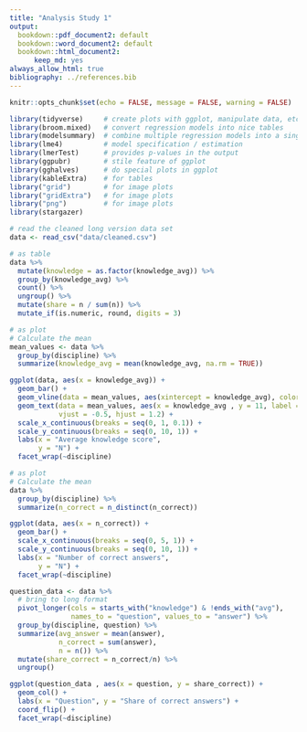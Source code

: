 ```yaml
---
title: "Analysis Study 1"
output:
  bookdown::pdf_document2: default
  bookdown::word_document2: default
  bookdown::html_document2:
      keep_md: yes
always_allow_html: true
bibliography: ../references.bib
---
```


```r
knitr::opts_chunk$set(echo = FALSE, message = FALSE, warning = FALSE)
```

```r
library(tidyverse)     # create plots with ggplot, manipulate data, etc.
library(broom.mixed)   # convert regression models into nice tables
library(modelsummary)  # combine multiple regression models into a single table
library(lme4)          # model specification / estimation 
library(lmerTest)      # provides p-values in the output
library(ggpubr)        # stile feature of ggplot
library(gghalves)      # do special plots in ggplot
library(kableExtra)    # for tables
library("grid")        # for image plots   
library("gridExtra")   # for image plots
library("png")         # for image plots
library(stargazer)
```

```r
# read the cleaned long version data set
data <- read_csv("data/cleaned.csv")
```

```r
# as table
data %>%
  mutate(knowledge = as.factor(knowledge_avg)) %>%
  group_by(knowledge_avg) %>%
  count() %>%
  ungroup() %>%
  mutate(share = n / sum(n)) %>%
  mutate_if(is.numeric, round, digits = 3)
```

```r
# as plot
# Calculate the mean
mean_values <- data %>% 
  group_by(discipline) %>% 
  summarize(knowledge_avg = mean(knowledge_avg, na.rm = TRUE))

ggplot(data, aes(x = knowledge_avg)) +
  geom_bar() + 
  geom_vline(data = mean_values, aes(xintercept = knowledge_avg), color = "red", linetype = "dashed") +
  geom_text(data = mean_values, aes(x = knowledge_avg , y = 11, label = paste("Mean =", round(knowledge_avg , 2))), 
            vjust = -0.5, hjust = 1.2) +
  scale_x_continuous(breaks = seq(0, 1, 0.1)) +
  scale_y_continuous(breaks = seq(0, 10, 1)) +
  labs(x = "Average knowledge score", 
       y = "N") +
  facet_wrap(~discipline)
```

```r
# as plot
# Calculate the mean
data %>% 
  group_by(discipline) %>% 
  summarize(n_correct = n_distinct(n_correct))

ggplot(data, aes(x = n_correct)) +
  geom_bar() +
  scale_x_continuous(breaks = seq(0, 5, 1)) +
  scale_y_continuous(breaks = seq(0, 10, 1)) +
  labs(x = "Number of correct answers", 
       y = "N") +
  facet_wrap(~discipline)
```

```r
question_data <- data %>% 
  # bring to long format
  pivot_longer(cols = starts_with("knowledge") & !ends_with("avg"), 
               names_to = "question", values_to = "answer") %>% 
  group_by(discipline, question) %>% 
  summarize(avg_answer = mean(answer), 
            n_correct = sum(answer), 
            n = n()) %>% 
  mutate(share_correct = n_correct/n) %>% 
  ungroup()

ggplot(question_data , aes(x = question, y = share_correct)) +
  geom_col() +
  labs(x = "Question", y = "Share of correct answers") +
  coord_flip() +
  facet_wrap(~discipline)
```


